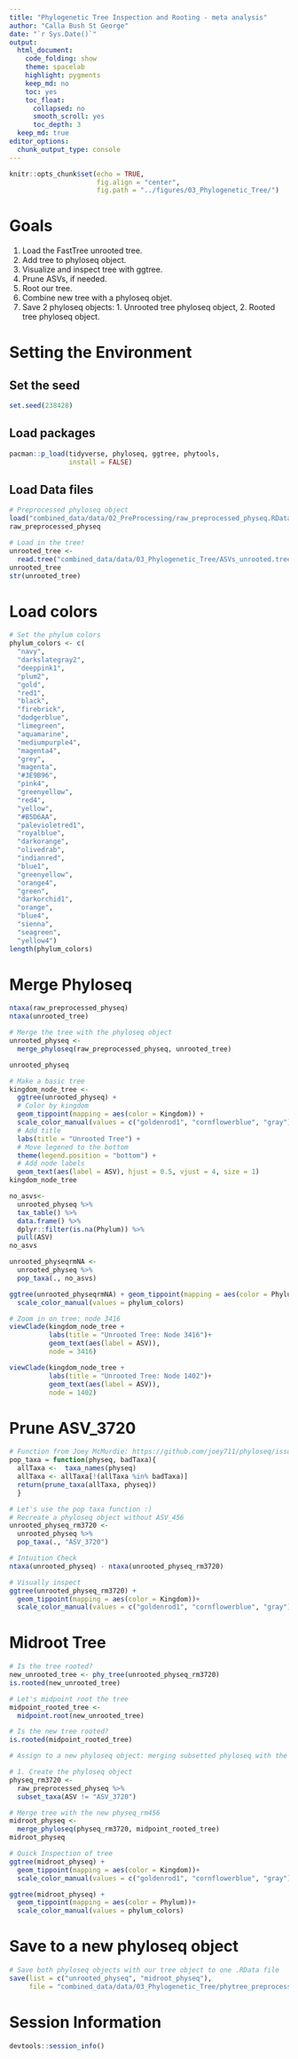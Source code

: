 ```yaml
---
title: "Phylogenetic Tree Inspection and Rooting - meta analysis"
author: "Calla Bush St George"
date: "`r Sys.Date()`"
output:
  html_document: 
    code_folding: show
    theme: spacelab
    highlight: pygments
    keep_md: no
    toc: yes
    toc_float:
      collapsed: no
      smooth_scroll: yes
      toc_depth: 3
  keep_md: true  
editor_options: 
  chunk_output_type: console
---
```


```r
knitr::opts_chunk$set(echo = TRUE,
                      fig.align = "center",
                      fig.path = "../figures/03_Phylogenetic_Tree/")
```

# Goals

1. Load the FastTree unrooted tree.
2. Add tree to phyloseq object.
3. Visualize and inspect tree with ggtree.
4. Prune ASVs, if needed.
5. Root our tree.
6. Combine new tree with a phyloseq objet.
7. Save 2 phyloseq objects: 1. Unrooted tree phyloseq object, 
                            2. Rooted tree phyloseq object.

# Setting the Environment

## Set the seed
```r
set.seed(238428)
```

## Load packages
```r
pacman::p_load(tidyverse, phyloseq, ggtree, phytools, 
               install = FALSE)
```

## Load Data files
```r
# Preprocessed phyloseq object
load("combined_data/data/02_PreProcessing/raw_preprocessed_physeq.RData")
raw_preprocessed_physeq

# Load in the tree!
unrooted_tree <- 
  read.tree("combined_data/data/03_Phylogenetic_Tree/ASVs_unrooted.tree")
unrooted_tree
str(unrooted_tree)
```

# Load colors
```r
# Set the phylum colors
phylum_colors <- c(
  "navy", 
  "darkslategray2", 
  "deeppink1",
  "plum2", 
  "gold", 
  "red1",
  "black", 
  "firebrick",
  "dodgerblue",
  "limegreen",
  "aquamarine",
  "mediumpurple4",
  "magenta4",
  "grey", 
  "magenta",
  "#3E9B96",
  "pink4",
  "greenyellow",
  "red4",
  "yellow",
  "#B5D6AA",
  "palevioletred1",
  "royalblue",
  "darkorange", 
  "olivedrab",
  "indianred",
  "blue1",
  "greenyellow",
  "orange4",
  "green",
  "darkorchid1",
  "orange",
  "blue4",
  "sienna",
  "seagreen",
  "yellow4")
length(phylum_colors)
```


# Merge Phyloseq
```r
ntaxa(raw_preprocessed_physeq)
ntaxa(unrooted_tree)

# Merge the tree with the phyloseq object
unrooted_physeq <-
  merge_phyloseq(raw_preprocessed_physeq, unrooted_tree)

unrooted_physeq
```

```r
# Make a basic tree
kingdom_node_tree <-
  ggtree(unrooted_physeq) +
  # Color by kingdom
  geom_tippoint(mapping = aes(color = Kingdom)) +
  scale_color_manual(values = c("goldenrod1", "cornflowerblue", "gray")) +
  # Add title
  labs(title = "Unrooted Tree") + 
  # Move legened to the bottom
  theme(legend.position = "bottom") +
  # Add node labels
  geom_text(aes(label = ASV), hjust = 0.5, vjust = 4, size = 1)
kingdom_node_tree

no_asvs<-
  unrooted_physeq %>%
  tax_table() %>%
  data.frame() %>%
  dplyr::filter(is.na(Phylum)) %>%
  pull(ASV)
no_asvs

unrooted_physeqrmNA <-
  unrooted_physeq %>%
  pop_taxa(., no_asvs)

ggtree(unrooted_physeqrmNA) + geom_tippoint(mapping = aes(color = Phylum)) +
  scale_color_manual(values = phylum_colors)
```

```r
# Zoom in on tree: node 3416
viewClade(kingdom_node_tree +
          labs(title = "Unrooted Tree: Node 3416")+
          geom_text(aes(label = ASV)),
          node = 3416)

viewClade(kingdom_node_tree +
          labs(title = "Unrooted Tree: Node 1402")+
          geom_text(aes(label = ASV)),
          node = 1402)


```

# Prune ASV_3720
```r
# Function from Joey McMurdie: https://github.com/joey711/phyloseq/issues/652
pop_taxa = function(physeq, badTaxa){
  allTaxa <-  taxa_names(physeq)
  allTaxa <- allTaxa[!(allTaxa %in% badTaxa)]
  return(prune_taxa(allTaxa, physeq))
  }

# Let's use the pop taxa function :)
# Recreate a phyloseq object without ASV_456
unrooted_physeq_rm3720 <-
  unrooted_physeq %>%
  pop_taxa(., "ASV_3720")

# Intuition Check
ntaxa(unrooted_physeq) - ntaxa(unrooted_physeq_rm3720)

# Visually inspect
ggtree(unrooted_physeq_rm3720) +
  geom_tippoint(mapping = aes(color = Kingdom))+
  scale_color_manual(values = c("goldenrod1", "cornflowerblue", "gray"))
```


# Midroot Tree

```r
# Is the tree rooted? 
new_unrooted_tree <- phy_tree(unrooted_physeq_rm3720)
is.rooted(new_unrooted_tree)

# Let's midpoint root the tree
midpoint_rooted_tree <-
  midpoint.root(new_unrooted_tree)

# Is the new tree rooted?
is.rooted(midpoint_rooted_tree)

# Assign to a new phyloseq object: merging subsetted phyloseq with the new rooted tree

# 1. Create the phyloseq object
physeq_rm3720 <-
  raw_preprocessed_physeq %>%
  subset_taxa(ASV != "ASV_3720")

# Merge tree with the new physeq_rm456
midroot_physeq <-
  merge_phyloseq(physeq_rm3720, midpoint_rooted_tree)
midroot_physeq

# Quick Inspection of tree
ggtree(midroot_physeq) + 
  geom_tippoint(mapping = aes(color = Kingdom))+
  scale_color_manual(values = c("goldenrod1", "cornflowerblue", "gray"))

ggtree(midroot_physeq) + 
  geom_tippoint(mapping = aes(color = Phylum))+
  scale_color_manual(values = phylum_colors)


```

# Save to a new phyloseq object

```r
# Save both phyloseq objects with our tree object to one .RData file
save(list = c("unrooted_physeq", "midroot_physeq"),
     file = "combined_data/data/03_Phylogenetic_Tree/phytree_preprocessed_physeq.RData")
```



# Session Information
```r
devtools::session_info()
```